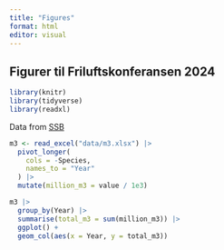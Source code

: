 ```yaml
---
title: "Figures"
format: html
editor: visual
---
```


## Figurer til Friluftskonferansen 2024

```r
library(knitr)
library(tidyverse)
library(readxl)
```

Data from [SSB](https://www.ssb.no/statbank/table/06289/)

```r
m3 <- read_excel("data/m3.xlsx") |>
  pivot_longer(
    cols = -Species,
    names_to = "Year"
  ) |>
  mutate(million_m3 = value / 1e3)
```

```r
m3 |>
  group_by(Year) |>
  summarise(total_m3 = sum(million_m3)) |>
  ggplot() +
  geom_col(aes(x = Year, y = total_m3))
```

